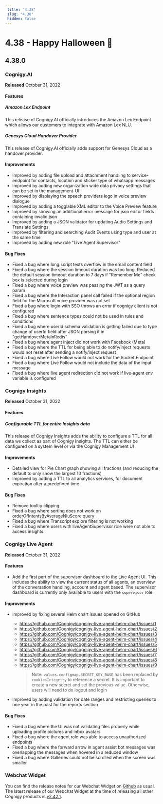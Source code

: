 ```yaml
---
 title: "4.38" 
 slug: "4.38" 
 hidden: false 
---
```




# 4.38 - Happy Halloween 🎃

<kubernetesRepositoryDeprecated />

## 4.38.0

### Cognigy.AI

**Released** October 31, 2022

#### Features

##### Amazon Lex Endpoint

This release of Cognigy.AI officially introduces the Amazon Lex Endpoint which allows our customers to integrate with Amazon Lex NLU.

##### Genesys Cloud Handover Provider

This release of Cognigy.AI officially adds support for Genesys Cloud as a handover provider.

#### Improvements

- Improved by adding file upload and attachment handling to service-endpoint for contacts, location and sticker type of whatsapp messages
- Improved by adding new organization wide data privacy settings that can be set in the management-UI
- Improved by displaying the speech providers logo in voice preview dialogue
- Improved by adding a togglable XML editor to the Voice Preview feature
- Improved by showing an additional error message for json editor fields containing invalid json
- Improved by adding a JSON validator for updating Audio Settings and Translate Settings
- Improved by filtering and searching Audit Events using type and user at the same time
- Improved by adding new role "Live Agent Supervisor"

#### Bug Fixes

- Fixed a bug where long script texts overflow in the email content field
- Fixed a bug where the session timeout duration was too long. Reduced the default session timeout duration to 7 days if "Remember Me" check box is selected during login
- Fixed a bug where voice preview was passing the JWT as a query param
- Fixed a bug where the Interaction panel call failed if the optional region field for the Microsoft voice provider was not set
- Fixed a bug where login with SSO throws an error if cognigy client is not configured
- Fixed a bug where sentence types could not be used in rules and conditions
- Fixed a bug where userId schema validation is getting failed due to type change of userId field after JSON parsing it in "getHandoverMetaInRedis"
- Fixed a bug where agent inject did not work with Facebook (Meta)
- Fixed a bug where the TTL for being able to do notify/inject requests would not reset after sending a notify/inject request
- Fixed a bug where Live Follow would not work for the Socket Endpoint
- Fixed a bug where Live Follow would not include the data of the input message
- Fixed a bug where live agent redirection did not work if live-agent env variable is configured

### Cognigy Insights

**Released** October 31, 2022

#### Features

##### Configurable TTL for entire Insights data

This release of Cognigy Insights adds the ability to configure a TTL for all data we collect as part of Cognigy Insights. The TTL can either be configured on a system level or via the Cognigy Management UI

#### Improvements

- Detailed view for Pie Chart graph showing all fractions (and reducing the default to only show the largest 10 fractions)
- Improved by adding a TTL to all analytics services, for document expiration after a predefined time

#### Bug Fixes

- Remove tooltip clipping
- Fixed a bug where sorting does not work on orderOfIntentsByAverageNluScore query
- Fixed a bug where Transcript explore filtering is not working
- Fixed a bug where users with liveAgentSupervisor role were not able to access insights

### Cognigy Live Agent

**Released** October 31, 2022

#### Features

- Add the first part of the supervisor dashboard to the Live Agent UI. This includes the ability to view the current status of all agents, an overview of the conversation handling, account and agent based. The supervisor dashboard is currently only available to users with the `supervisor` role

#### Improvements

- Improved by fixing several Helm chart issues opened on GitHub

  - https://github.com/Cognigy/cognigy-live-agent-helm-chart/issues/1
  - https://github.com/Cognigy/cognigy-live-agent-helm-chart/issues/2
  - https://github.com/Cognigy/cognigy-live-agent-helm-chart/issues/3
  - https://github.com/Cognigy/cognigy-live-agent-helm-chart/issues/4
  - https://github.com/Cognigy/cognigy-live-agent-helm-chart/issues/5
  - https://github.com/Cognigy/cognigy-live-agent-helm-chart/issues/6
  - https://github.com/Cognigy/cognigy-live-agent-helm-chart/issues/7
  - https://github.com/Cognigy/cognigy-live-agent-helm-chart/issues/8
  - https://github.com/Cognigy/cognigy-live-agent-helm-chart/issues/9
    > Note: `values.configmap.SECRET_KEY_BASE` has been replaced by `cookiesIntegrity` to reference a secret. It is important to create a new secret and set the previous value. Otherwise, users will need to do logout and login

- Improved by adding validation for date ranges and restricting queries to one year in the past for the reports section

#### Bug Fixes

- Fixed a bug where the UI was not validating files properly while uploading profile pictures and inbox avatars
- Fixed a bug where the agent role was able to access unauthorized endpoints
- Fixed a bug where the forward arrow in agent assist bot messages was overlapping the messages when hovered in a reduced window
- Fixed a bug where Galleries could not be scrolled when the screen was smaller

### Webchat Widget

You can find the release notes for our Webchat Widget on [Github](https://github.com/Cognigy/WebchatWidget/releases) as usual. The latest release of our Webchat Widget at the time of releasing all other Cognigy products is [v2.42.1](https://github.com/Cognigy/WebchatWidget/releases/tag/v2.42.1).
